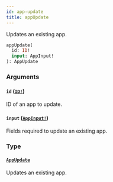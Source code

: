 ```yaml
---
id: app-update
title: appUpdate
---
```


Updates an existing app.

```graphql
appUpdate(
  id: ID!
  input: AppInput!
): AppUpdate

```

### Arguments

#### `id` ([`ID!`](/api-reference/scalars/id.mdx))

ID of an app to update.

#### `input` ([`AppInput!`](/api-reference/inputs/app-input.mdx))

Fields required to update an existing app.

### Type

#### [`AppUpdate`](/api-reference/objects/app-update.mdx)

Updates an existing app.
